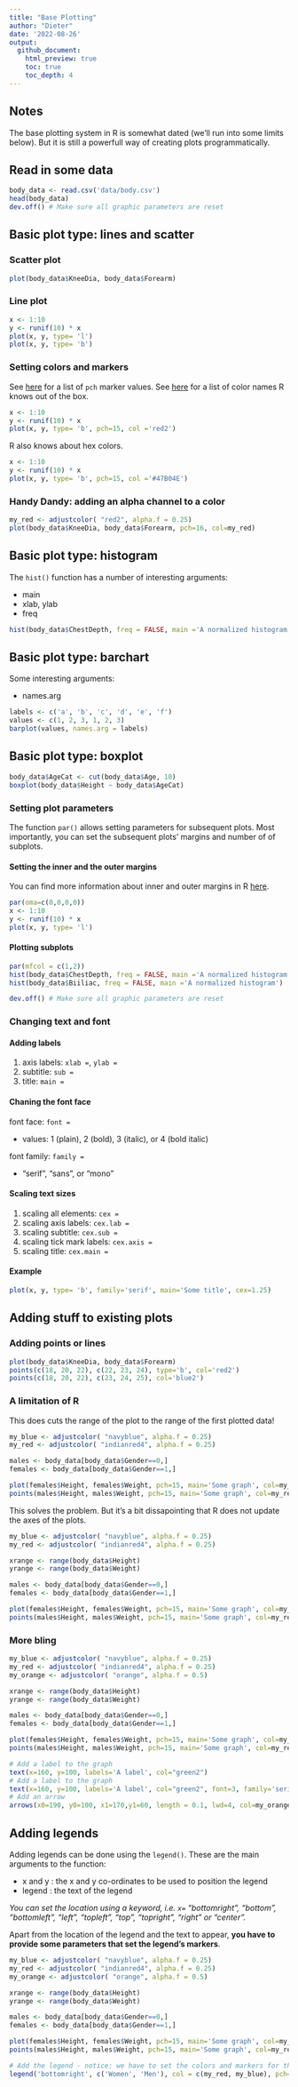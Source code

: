 ```yaml
---
title: "Base Plotting"
author: "Dieter"
date: '2022-08-26'
output:
  github_document:
    html_preview: true
    toc: true
    toc_depth: 4
---
```


## Notes

The base plotting system in R is somewhat dated (we'll run into some limits below). But it is still a powerfull way of creating plots programmatically.

## Read in some data

```r
body_data <- read.csv('data/body.csv')
head(body_data)
dev.off() # Make sure all graphic parameters are reset
```

## Basic plot type: lines and scatter

### Scatter plot

```r
plot(body_data$KneeDia, body_data$Forearm)
```

### Line plot

```r
x <- 1:10
y <- runif(10) * x
plot(x, y, type= 'l')
plot(x, y, type= 'b')
```

### Setting colors and markers

See [here](http://www.sthda.com/english/wiki/r-plot-pch-symbols-the-different-point-shapes-available-in-r) for a list of `pch` marker values. See [here](http://www.stat.columbia.edu/~tzheng/files/Rcolor.pdf) for a list of color names R knows out of the box.

```r
x <- 1:10
y <- runif(10) * x
plot(x, y, type= 'b', pch=15, col ='red2')
```
R also knows about hex colors.

```r
x <- 1:10
y <- runif(10) * x
plot(x, y, type= 'b', pch=15, col ='#47B04E')
```
### Handy Dandy: adding an alpha channel to a color

```r
my_red <- adjustcolor( "red2", alpha.f = 0.25)
plot(body_data$KneeDia, body_data$Forearm, pch=16, col=my_red)
```



## Basic plot type: histogram

The `hist()` function has a number of interesting arguments:

-   main
-   xlab, ylab\
-   freq

```r
hist(body_data$ChestDepth, freq = FALSE, main ='A normalized histogram')
```

## Basic plot type: barchart

Some interesting arguments:

-   names.arg

```r

labels <- c('a', 'b', 'c', 'd', 'e', 'f')
values <- c(1, 2, 3, 1, 2, 3)
barplot(values, names.arg = labels)

```

## Basic plot type: boxplot

```r
body_data$AgeCat <- cut(body_data$Age, 10)
boxplot(body_data$Height ~ body_data$AgeCat)
```

### Setting plot parameters

The function `par()` allows setting parameters for subsequent plots. Most importantly, you can set the subsequent plots' margins and number of of subplots.

#### Setting the inner and the outer margins

You can find more information about inner and outer margins in R [here](https://r-graph-gallery.com/74-margin-and-oma-cheatsheet.html).

```r
par(oma=c(0,0,0,0))
x <- 1:10
y <- runif(10) * x
plot(x, y, type= 'l')
```

#### Plotting subplots

```r
par(mfcol = c(1,2))
hist(body_data$ChestDepth, freq = FALSE, main ='A normalized histogram')
hist(body_data$Biiliac, freq = FALSE, main ='A normalized histogram')
```

```r
dev.off() # Make sure all graphic parameters are reset
```

### Changing text and font

#### Adding labels

1.  axis labels: `xlab =`, `ylab =`
2.  subtitle: `sub =`
3.  title: `main =`

#### Chaning the font face

font face: `font =`

-   values: 1 (plain), 2 (bold), 3 (italic), or 4 (bold italic)

font family: `family =`

-   "serif", "sans", or "mono"

#### Scaling text sizes

1.  scaling all elements: `cex =`
2.  scaling axis labels: `cex.lab =`
3.  scaling subtitle: `cex.sub =`
4.  scaling tick mark labels: `cex.axis =`
5.  scaling title: `cex.main =`

#### Example

```r
plot(x, y, type= 'b', family='serif', main='Some title', cex=1.25)
```

## Adding stuff to existing plots

### Adding points or lines

```r
plot(body_data$KneeDia, body_data$Forearm)
points(c(18, 20, 22), c(22, 23, 24), type='b', col='red2')
points(c(18, 20, 22), c(23, 24, 25), col='blue2')
```
### A limitation of R

This does cuts the range of the plot to the range of the first plotted data!

```r
my_blue <- adjustcolor( "navyblue", alpha.f = 0.25)
my_red <- adjustcolor( "indianred4", alpha.f = 0.25)

males <- body_data[body_data$Gender==0,]
females <- body_data[body_data$Gender==1,]

plot(females$Height, females$Weight, pch=15, main='Some graph', col=my_blue)
points(males$Height, males$Weight, pch=15, main='Some graph', col=my_red)
```
This solves the problem. But it's a bit dissapointing that R does not update the axes of the plots.

```r
my_blue <- adjustcolor( "navyblue", alpha.f = 0.25)
my_red <- adjustcolor( "indianred4", alpha.f = 0.25)

xrange <- range(body_data$Height)
yrange <- range(body_data$Weight)

males <- body_data[body_data$Gender==0,]
females <- body_data[body_data$Gender==1,]

plot(females$Height, females$Weight, pch=15, main='Some graph', col=my_blue, xlim = xrange, ylim = yrange)
points(males$Height, males$Weight, pch=15, main='Some graph', col=my_red)

```
### More bling

```r

my_blue <- adjustcolor( "navyblue", alpha.f = 0.25)
my_red <- adjustcolor( "indianred4", alpha.f = 0.25)
my_orange <- adjustcolor( "orange", alpha.f = 0.5)

xrange <- range(body_data$Height)
yrange <- range(body_data$Weight)

males <- body_data[body_data$Gender==0,]
females <- body_data[body_data$Gender==1,]

plot(females$Height, females$Weight, pch=15, main='Some graph', col=my_blue, xlim = xrange, ylim = yrange, xlab='Height', ylab='Weight')
points(males$Height, males$Weight, pch=15, main='Some graph', col=my_red)

# Add a label to the graph
text(x=160, y=100, labels='A label', col="green2")
# Add a label to the graph
text(x=160, y=100, labels='A label', col="green2", font=3, family='serif')
# Add an arrow
arrows(x0=190, y0=100, x1=170,y1=60, length = 0.1, lwd=4, col=my_orange)
```
## Adding legends

Adding legends can be done using the `legend()`. These are the main arguments to the function:

+ x and y : the x and y co-ordinates to be used to position the legend
+ legend : the text of the legend

*You can set the location using a keyword, i.e. `x=` "bottomright", "bottom", "bottomleft", "left", "topleft", "top", "topright", "right" or "center".*

Apart from the location of the legend and the text to appear, **you have to provide some parameters that set the legend's markers**.

```r
my_blue <- adjustcolor( "navyblue", alpha.f = 0.25)
my_red <- adjustcolor( "indianred4", alpha.f = 0.25)
my_orange <- adjustcolor( "orange", alpha.f = 0.5)

xrange <- range(body_data$Height)
yrange <- range(body_data$Weight)

males <- body_data[body_data$Gender==0,]
females <- body_data[body_data$Gender==1,]

plot(females$Height, females$Weight, pch=15, main='Some graph', col=my_blue, xlim = xrange, ylim = yrange, xlab='Height', ylab='Weight')
points(males$Height, males$Weight, pch=15, main='Some graph', col=my_red)

# Add the legend - notice: we have to set the colors and markers for the legend manually
legend('bottomright', c('Women', 'Men'), col = c(my_red, my_blue), pch=15)
```


